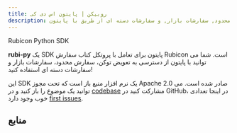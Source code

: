 ```yaml
---
title: روبیکن | پایتون اس دی کی
description: معاوضه دسترسی, سفارشات محدود, سفارشات بازار, و سفارشات دسته ای از طریق با پایتون
---
```


Rubicon Python SDK

**rubi-py** یک SDK پایتون برای تعامل با پروتکل کتاب سفارش Rubicon است. شما می توانید با پایتون از دسترسی به تعویض توکن، سفارش محدود، سفارشات بازار و سفارشات دسته ای استفاده کنید!

این SDK یک نرم افزار منبع باز است که تحت مجوز Apache 2.0 صادر شده است. می توانید یک موضوع را باز کنید و در [codebase](https://github.com/RubiconDeFi/rubi-py) مشارکت کنید در GitHub، در اینجا تعدادی خوب وجود دارد [first issues](https://github.com/RubiconDeFi/rubi-py/issues?q=is%3Aissue+is%3Aopen+label%3A%22good+first+issue%22).

## منابع


<QuickLinks>
<QuickLink title="rubi-py" icon="installation" href="https://github.com/RubiconDeFi/rubi-py" description="مشاهده پایتون اس دی کی در گیت هاب"></QuickLink>
<QuickLink title="اسناد" icon="presets" href="https://rubi.readthedocs.io/en/latest/" description="اسناد توسعه دهنده برای روبی"></QuickLink>
<QuickLink title="Python Package" icon="plugins" href="https://pypi.org/project/rubi/" description="بسته روبی را روی پیپی نصب کنید"></QuickLink>
<QuickLink
		title="نمونه ها"
		icon="theming"
		href="https://github.com/RubiconDeFi/rubi-py/tree/master/rubi/docs/examples"
		description="چند مثال مفید برای شروع کار با روبی"
	></QuickLink>
</QuickLinks>